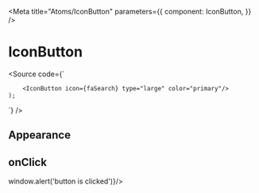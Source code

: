 


<Meta
  title="Atoms/IconButton"
  parameters={{
    component: IconButton,
  }}
/>

# IconButton

<Source code={`
     
        <IconButton icon={faSearch} type="large" color="primary"/>
    );
`} />

<Props of={IconButton} />

## Appearance

<Preview withSource="open">
  <Story name="primary" >
    <IconButton icon={faSearch} color="primary"/>
  </Story>
  <Story name="secondary" >
    <IconButton icon={faSearch} color="secondary"/>
  </Story>
  <Story name="muteText" >
    <IconButton icon={faSearch} color="muteText"/>
  </Story>
  <Story name="large" >
    <IconButton icon={faSearch} type="large"/>
  </Story>
  <Story name="small" >
    <IconButton icon={faSearch} type="small"/>
  </Story>
</Preview>

## onClick

<Preview withSource="open">
  <Story name="alert" >
    <IconButton icon={faSearch} onClick={() => window.alert('button is clicked')}/>
  </Story>
</Preview>
